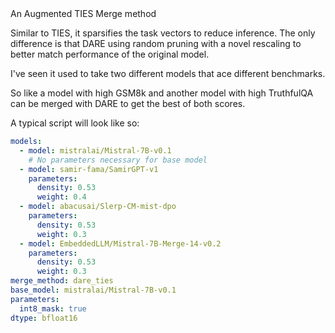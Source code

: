 <Title>DARE</Title>
<Tagline>An Augmented TIES Merge method</Tagline>

Similar to TIES, it sparsifies the task vectors to reduce inference. The only difference is that DARE using random pruning with a novel rescaling to better match performance of the original model.

I've seen it used to take two different models that ace different benchmarks.

So like a model with high GSM8k and another model with high TruthfulQA can be merged with DARE to get the best of both scores.

A typical script will look like so:

```yaml
models:
  - model: mistralai/Mistral-7B-v0.1
    # No parameters necessary for base model
  - model: samir-fama/SamirGPT-v1
    parameters:
      density: 0.53
      weight: 0.4
  - model: abacusai/Slerp-CM-mist-dpo
    parameters:
      density: 0.53
      weight: 0.3
  - model: EmbeddedLLM/Mistral-7B-Merge-14-v0.2
    parameters:
      density: 0.53
      weight: 0.3
merge_method: dare_ties
base_model: mistralai/Mistral-7B-v0.1
parameters:
  int8_mask: true
dtype: bfloat16
```